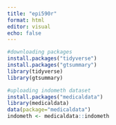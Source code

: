 ```yaml
---
title: "epi590r"
format: html
editor: visual
echo: false 
---
```


```r
#downloading packages
install.packages("tidyverse")
install.packages("gtsummary")
library(tidyverse)
library(gtsummary)
```

```r
#uploading indometh dataset
install.packages("medicaldata")
library(medicaldata)
data(package="medicaldata")
indometh <- medicaldata::indometh

```

```r

```
